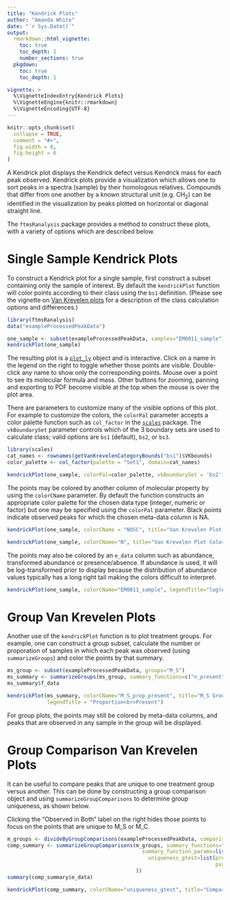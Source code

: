 ```yaml
---
title: "Kendrick Plots"
author: "Amanda White"
date: "`r Sys.Date()`"
output: 
  rmarkdown::html_vignette:
    toc: true
    toc_depth: 1
    number_sections: true
  pkgdown:
    toc: true
    toc_depth: 1

vignette: >
  %\VignetteIndexEntry{Kendrick Plots}
  %\VignetteEngine{knitr::rmarkdown}
  %\VignetteEncoding{UTF-8}
---
```


```r
knitr::opts_chunk$set(
  collapse = TRUE,
  comment = "#>",
  fig.width = 8, 
  fig.height = 6
)
```

A Kendrick plot displays the Kendrick defect versus Kendrick mass for each peak observed. Kendrick plots provide a visualization which allows one to sort peaks in a spectra (sample) by their homologous relatives. Compounds that differ from one another by a known structural unit (e.g. CH<sub>2</sub>) can be identified in the visualization by peaks plotted on horizontal or diagonal straight line.

The `ftmsRanalysis` package 
provides a method to construct these plots, with a variety of options which are described below. 

# Single Sample Kendrick Plots

To construct a Kendrick plot for a single sample, first construct a subset containing only the sample of interest. By default the `kendrickPlot` function will color points according to their class using the `bs1` definition. (Please see the vignette on [Van Krevelen plots]("van_krevelen_plots.html") for a description of the class calculation options and differences.)

```r
library(ftmsRanalysis)
data("exampleProcessedPeakData")

one_sample <- subset(exampleProcessedPeakData, samples="EM0011_sample")
kendrickPlot(one_sample)
```

The resulting plot is a [`plot_ly`](https://cran.r-project.org/package=plotly) object and is interactive. Click on a name in the legend on the right to toggle whether those points are visible. Double-click any name to show only the corresponding points. Mouse over a point to see its molecular formula and mass. Other buttons for zooming, panning and exporting to PDF become visible at the top when the mouse is over the plot area.

There are parameters to customize many of the visible options of this plot. For example to customize the colors, the `colorPal` parameter accepts a color palette function such as `col_factor` in the [`scales`](https://cran.r-project.org/package=scales) package. The `vkBoundarySet` parameter controls which of the 3 boundary sets are used to calculate class; valid options are `bs1` (default), `bs2`, or `bs3`.

```r
library(scales)
cat_names <- rownames(getVanKrevelenCategoryBounds("bs1")$VKbounds)
color_palette <- col_factor(palette = "Set1", domain=cat_names)

kendrickPlot(one_sample, colorPal=color_palette, vkBoundarySet = 'bs2')
```

The points may be colored by another column of molecular property by using the `colorCName` parameter. By default the function constructs an appropriate color palette for the chosen data type (integer, numeric or factor) but one may be specified using the `colorPal` parameter. Black points indicate observed peaks for which the chosen meta-data column is NA.

```r
kendrickPlot(one_sample, colorCName = "NOSC", title="Van Krevelen Plot Colored by NOSC Value")
```

```r
kendrickPlot(one_sample, colorCName="N", title="Van Krevelen Plot Colored by Number of N")
```

The points may also be colored by an `e_data` column such as abundance, transformed abundance or presence/absence. If abundance is used, it will be log-transformed prior to display because the distribution of abundance values typically has a long right tail making the colors difficult to interpret. 

```r
kendrickPlot(one_sample, colorCName="EM0011_sample", legendTitle="log(Abundance)")
```


# Group Van Krevelen Plots

Another use of the `kendrickPlot` function is to plot treatment groups. For example, one can construct a group subset, calculate the number or proporation of samples in which each peak was observed (using `summarizeGroups`) and color the points by that summary.

```r
ms_group <- subset(exampleProcessedPeakData, groups="M_S")
ms_summary <- summarizeGroups(ms_group, summary_functions=c("n_present", "prop_present"))
ms_summary$f_data
```

```r
kendrickPlot(ms_summary, colorCName="M_S_prop_present", title="M_S Group Colored by Proportion of Times Observed", 
             legendTitle = "Proportion<br>Present")
```

For group plots, the points may still be colored by meta-data columns, and peaks that are observed in any sample in the group will be displayed.

# Group Comparison Van Krevelen Plots

It can be useful to compare peaks that are unique to one treatment group versus another. This can be done by constructing a group comparison object and using `summarizeGroupComparisons` to determine group uniqueness, as shown below.

Clicking the "Observed in Both" label on the right hides those points to focus on the points that are unique to M_S or M_C.

```r
m_groups <- divideByGroupComparisons(exampleProcessedPeakData, comparisons=list(c("M_S", "M_C")))[[1]]$value
comp_summary <- summarizeGroupComparisons(m_groups, summary_functions="uniqueness_gtest", 
                                            summary_function_params=list(
                                              uniqueness_gtest=list(pres_fn="prop", pres_thresh=0.3,
                                                                    pvalue_thresh=0.05)
                                          ))
summary(comp_summary$e_data)

kendrickPlot(comp_summary, colorCName="uniqueness_gtest", title="Comparison of M_S and M_C Groups") 
```

